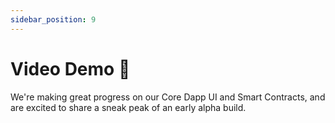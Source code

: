 ```yaml
---
sidebar_position: 9
---
```



# Video Demo 🍿

We're making great progress on our Core Dapp UI and Smart Contracts, and are excited to share a sneak peak of an early alpha build.

<center>
  <ReactPlayer url='https://www.youtube.com/watch?v=U2WEjHx9n5Y' controls={true} width='90%' />
</center>
